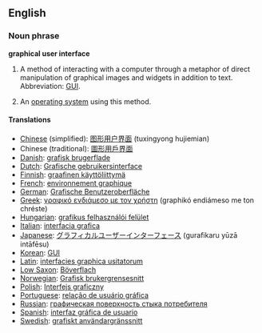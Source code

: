 {{Wikipedia}}
==English==

===Noun phrase===
'''graphical user interface'''

# {{computing}} A method of interacting with a computer through a metaphor of direct manipulation of graphical images and widgets in addition to text.  Abbreviation: [[GUI]].
# {{computing}} An [[operating system]] using this method.

====Translations====
*[[Chinese]] (simplified): [[图形用户界面]] (tuxingyong hujiemian)
*Chinese (traditional): [[圖形用戶界面]]
*[[Danish]]: [[grafisk brugerflade]]
*[[Dutch]]: [[Grafische gebruikersinterface]]
*[[Finnish]]: [[graafinen käyttöliittymä]]
*[[French]]: [[environnement graphique]]
*[[German]]: [[Grafische Benutzeroberfläche]]
*[[Greek]]: [[γραφικό ενδιάμεσο με τον χρήστη]] (graphikó endiámeso me ton chréste)
*[[Hungarian]]: [[grafikus felhasználói felület]]
*[[Italian]]: [[interfacia grafica]]
*[[Japanese]]: [[グラフィカルユーザーインターフェース]] (gurafikaru y&#363;z&#257; int&#257;f&#275;su)
*[[Korean]]: [[GUI]]
*[[Latin]]: [[interfacies graphica usitatorum]]
*[[Low Saxon]]: [[Böverflach]]
*[[Norwegian]]: [[Grafisk brukergrensesnitt]]
*[[Polish]]: [[Interfejs graficzny]]
*[[Portuguese]]: [[relação de usuário gráfica]]
*[[Russian]]: [[графическая поверхность стыка потребителя]]
*[[Spanish]]: [[interfaz gráfica de usuario]]
*[[Swedish]]: [[grafiskt användargränssnitt]]